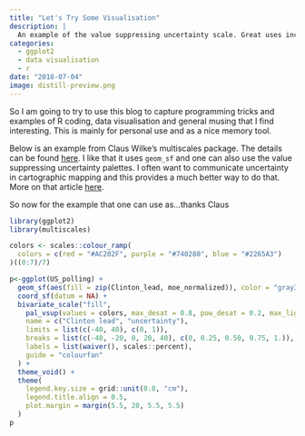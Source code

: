 ```yaml
---
title: "Let's Try Some Visualisation"
description: |
  An example of the value suppressing uncertainty scale. Great uses include forecast uncertainity.
categories:
  - ggplot2
  - data visualisation
  - r
date: "2018-07-04"
image: distill-preview.png
---
```



So I am going to try to use this blog to capture programming tricks and examples of R coding, data visualisation and general musing that I find interesting. This is mainly for personal use and as a nice memory tool.

Below is an example from Claus Wilke's multiscales package. The details can be found [here](https://github.com/clauswilke/multiscales). I like that it uses `geom_sf` and one can also use the value suppressing uncertainty palettes. I often want to communicate uncertainty in cartographic mapping and this provides a much better way to do that. More on that article [here](https://idl.cs.washington.edu/files/2018-UncertaintyPalettes-CHI.pdf).

So now for the example that one can use as...thanks Claus

```r
library(ggplot2)
library(multiscales)
```

```r
colors <- scales::colour_ramp(
  colors = c(red = "#AC202F", purple = "#740280", blue = "#2265A3")
)((0:7)/7)

p<-ggplot(US_polling) + 
  geom_sf(aes(fill = zip(Clinton_lead, moe_normalized)), color = "gray30", size = 0.2) + 
  coord_sf(datum = NA) +
  bivariate_scale("fill",
    pal_vsup(values = colors, max_desat = 0.8, pow_desat = 0.2, max_light = 0.7, pow_light = 1),
    name = c("Clinton lead", "uncertainty"),
    limits = list(c(-40, 40), c(0, 1)),
    breaks = list(c(-40, -20, 0, 20, 40), c(0, 0.25, 0.50, 0.75, 1.)),
    labels = list(waiver(), scales::percent),
    guide = "colourfan"
  ) +
  theme_void() +
  theme(
    legend.key.size = grid::unit(0.8, "cm"),
    legend.title.align = 0.5,
    plot.margin = margin(5.5, 20, 5.5, 5.5)
  )
p

```
